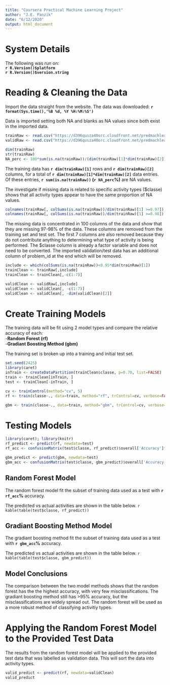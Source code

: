 ```yaml
---
title: "Coursera Practical Machine Learning Project"
author: "J.E. Panzik"
date: "6/12/2020"
output: html_document
---
```

# System Details
The following was run on:  
**`r R.Version()$platform`**  
**`r R.Version()$version.string`**

# Reading & Cleaning the Data
Import the data straight from the website. The data was downloaded: **`r format(Sys.time(),'%B %d, %Y %H:%M:%S')`**

Data is imported setting both NA and blanks as NA values since both exist in the imported data.

```r
trainRaw <- read.csv("https://d396qusza40orc.cloudfront.net/predmachlearn/pml-training.csv", na.strings = c("NA" , "" ))
validRaw <- read.csv("https://d396qusza40orc.cloudfront.net/predmachlearn/pml-testing.csv", na.strings = c("NA" , "" ))
```

```r
dim(trainRaw)
str(trainRaw)
NA_perc <- 100*sum(is.na(trainRaw))/(dim(trainRaw)[1]*dim(trainRaw)[2])
```

The training data has **`r dim(trainRaw)[1]`** rows and **`r dim(trainRaw)[2]`** columns, for a total of **`r dim(trainRaw)[1]*dim(trainRaw)[2]`** data entries. Of these entries, **`r sum(is.na(trainRaw))` (`r NA_perc`%)** are NA values.


The investigate if missing data is related to specific activity types ($classe) shows that all activity types appear to have the same proportion of NA values.

```r
colnames(trainRaw[, colSums(is.na(trainRaw))/dim(trainRaw)[1] >=0.97])
colnames(trainRaw[, colSums(is.na(trainRaw))/dim(trainRaw)[1] >=0.98])
```

The missing data is concentrated in 100 columns of the data and show that they are missing 97-98% of the data. These columns are removed from the training set and test set. The first 7 columns are also removed because they do not contribute anything to determining what type of activity is being performed. The $classe column is already a factor variable and does not need to be converted. The imported validation/test data has an additional column of problem_id at the end which will be removed.

```r
include <- which(colSums(is.na(trainRaw))<0.95*dim(trainRaw)[1])
trainClean <- trainRaw[,include]
trainClean <- trainClean[,-c(1:7)]

validClean <- validRaw[,include]
validClean <- validClean[, -c(1:7)]
validClean <- validClean[, -dim(validClean)[2]]
```

# Create Training Models

The training data will be fit using 2 model types and compare the relative accuracy of each:  
-**Random Forest (rf)**  
-**Gradiant Boosting Method (gbm)**  

The training set is broken up into a training and initial test set.

```r
set.seed(2425)
library(caret)
inTrain <- createDataPartition(trainClean$classe, p=0.70, list=FALSE)
train <- trainClean[inTrain, ]
test <- trainClean[-inTrain, ]

cv <- trainControl(method="cv", 5)
rf <- train(classe~., data=train, method="rf", trControl=cv, verbose=FALSE, ntree=250)

gbm <- train(classe~., data=train, method="gbm", trControl=cv, verbose=FALSE)
```


# Testing Models

```r
library(caret); library(knitr)
rf_predict <- predict(rf, newdata=test)
rf_acc <- confusionMatrix(test$classe, rf_predict)$overall['Accuracy']*100

gbm_predict <- predict(gbm, newdata=test)
gbm_acc <- confusionMatrix(test$classe, gbm_predict)$overall['Accuracy']*100
```

## Random Forest Model
The random forest model fit the subset of training data used as a test with **`r rf_acc`%** accuracy.

The predicted vs actual activities are shown in the table below.
`r kable(table(test$classe, rf_predict))`

## Gradiant Boosting Method Model
The gradiant boosting method fit the subset of training data used as a test with **`r gbm_acc`%** accuracy.

The predicted vs actual activities are shown in the table below.
`r kable(table(test$classe, gbm_predict))`

## Model Conclusions
The comparison between the two model methods shows that the random forest has the the highest accuracy, with very few misclassifications. The gradiant boosting method still has >95% accuracy, but the misclassifications are widely spread out. The random forest will be used as a more robust method of classifying activitiy types.

# Applying the Random Forest Model to the Provided Test Data
The results from the random forest model will be applied to the provided test data that was labelled as validation data. This will sort the data into activity types.

```r
valid_predict <- predict(rf, newdata=validClean)
valid_predict
```
